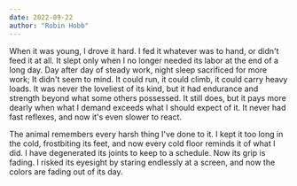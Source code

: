 ```yaml
---
date: 2022-09-22
author: "Robin Hobb"
---
```


When it was young, I drove it hard.  I fed it whatever was to hand, or didn't feed it at all.  It slept only when I no longer needed its labor at the end of a long day. Day after day of steady work, night sleep sacrificed for more work; It didn't seem to mind.  It could run, it could climb, it could carry heavy loads.  It was never the loveliest of its kind, but it had endurance and strength beyond what some others  possessed.  It still does, but it pays more dearly when what I demand exceeds what I should expect of it.  It never had fast reflexes, and now it's even slower to react.  

 

The animal remembers every harsh thing I've done to it. I kept it too long in the cold, frostbiting its feet, and now every cold floor reminds it of what I did.   I have degenerated its joints to keep to a schedule.  Now its grip is fading.  I risked its eyesight by staring endlessly at a screen, and now the colors are fading out of its day. 
